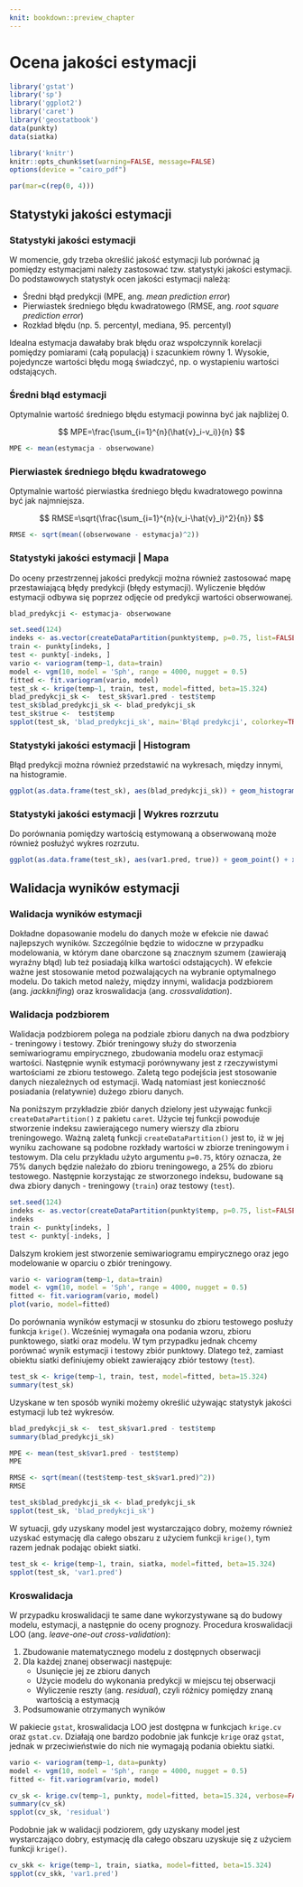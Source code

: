```yaml
---
knit: bookdown::preview_chapter
---
```


# Ocena jakości estymacji {#ocena-jakosci-estymacji}

<!--[UWAGA POMIESZANY ME Z RESZTĄ!!]-->

```r
library('gstat')
library('sp')
library('ggplot2')
library('caret')
library('geostatbook')
data(punkty)
data(siatka)
```

```r
library('knitr')
knitr::opts_chunk$set(warning=FALSE, message=FALSE)
options(device = "cairo_pdf")
```

```r
par(mar=c(rep(0, 4)))
```

## Statystyki jakości estymacji
### Statystyki jakości estymacji

W momencie, gdy trzeba określić jakość estymacji lub porównać ją pomiędzy estymacjami należy zastosować tzw. statystyki jakości estymacji. Do podstawowych statystyk ocen jakości estymacji należą:

- Średni błąd predykcji (MPE, ang. *mean prediction error*)
- Pierwiastek średniego błędu kwadratowego (RMSE, ang. *root square prediction error*)
- Rozkład błędu (np. 5. percentyl, mediana, 95. percentyl)
    
Idealna estymacja dawałaby brak błędu oraz wspołczynnik korelacji pomiędzy pomiarami (całą populacją) i szacunkiem równy 1. Wysokie, pojedyncze wartości błędu mogą świadczyć, np. o wystapieniu wartości odstających.

### Średni błąd estymacji

Optymalnie wartość średniego błędu estymacji powinna być jak najbliżej 0.

$$ MPE=\frac{\sum_{i=1}^{n}(\hat{v}_i-v_i)}{n} $$  

```r
MPE <- mean(estymacja - obserwowane)
```

### Pierwiastek średniego błędu kwadratowego

Optymalnie wartość pierwiastka średniego błędu kwadratowego powinna być jak najmniejsza.

$$ RMSE=\sqrt{\frac{\sum_{i=1}^{n}(v_i-\hat{v}_i)^2}{n}} $$     

```r
RMSE <- sqrt(mean((obserwowane - estymacja)^2))
```

### Statystyki jakości estymacji | Mapa

Do oceny przestrzennej jakości predykcji można również zastosować mapę przestawiającą błędy predykcji (błędy estymacji). Wyliczenie błędów estymacji odbywa się poprzez odjęcie od predykcji wartości obserwowanej.

```r
blad_predykcji <- estymacja- obserwowane
```

```r
set.seed(124)
indeks <- as.vector(createDataPartition(punkty$temp, p=0.75, list=FALSE))
train <- punkty[indeks, ]
test <- punkty[-indeks, ]
vario <- variogram(temp~1, data=train)
model <- vgm(10, model = 'Sph', range = 4000, nugget = 0.5)
fitted <- fit.variogram(vario, model)
test_sk <- krige(temp~1, train, test, model=fitted, beta=15.324)
blad_predykcji_sk <-  test_sk$var1.pred - test$temp
test_sk$blad_predykcji_sk <- blad_predykcji_sk
test_sk$true <-  test$temp
spplot(test_sk, 'blad_predykcji_sk', main='Błąd predykcji', colorkey=TRUE)
```

### Statystyki jakości estymacji | Histogram

Błąd predykcji można również przedstawić na wykresach, między innymi, na histogramie.

```r
ggplot(as.data.frame(test_sk), aes(blad_predykcji_sk)) + geom_histogram() + xlab('Błąd predykcji') + ylab('Liczebność')
```

### Statystyki jakości estymacji | Wykres rozrzutu

Do porównania pomiędzy wartością estymowaną a obserwowaną może również posłużyć wykres rozrzutu.

```r
ggplot(as.data.frame(test_sk), aes(var1.pred, true)) + geom_point() + xlab('Predykcja') + ylab('Zmierzona wartość')
```

## Walidacja wyników estymacji

### Walidacja wyników estymacji

Dokładne dopasowanie modelu do danych może w efekcie nie dawać najlepszych wyników. Szczególnie będzie to widoczne w przypadku modelowania, w którym dane obarczone są znacznym szumem (zawierają wyraźny błąd) lub też posiadają kilka wartości odstających). W efekcie ważne jest stosowanie metod pozwalających na wybranie optymalnego modelu. Do takich metod należy, między innymi, walidacja podzbiorem (ang. *jackknifing*) oraz kroswalidacja (ang. *crossvalidation*).

### Walidacja podzbiorem 

Walidacja podzbiorem polega na podziale zbioru danych na dwa podzbiory - treningowy i testowy. Zbiór treningowy służy do stworzenia semiwariogramu empirycznego, zbudowania modelu oraz estymacji wartości. Następnie wynik estymacji porównywany jest z rzeczywistymi wartościami ze zbioru testowego. Zaletą tego podejścia jest stosowanie danych niezależnych od estymacji. Wadą natomiast jest konieczność posiadania (relatywnie) dużego zbioru danych.

Na poniższym przykładzie zbiór danych dzielony jest używając funkcji `createDataPartition()` z pakietu `caret`. Użycie tej funkcji powoduje stworzenie indeksu zawierającego numery wierszy dla zbioru treningowego. Ważną zaletą funkcji `createDataPartition()` jest to, iż w jej wyniku zachowane są podobne rozkłady wartości w zbiorze treningowym i testowym. Dla celu przykładu użyto argumentu `p=0.75`, który oznacza, że 75% danych będzie należało do zbioru treningowego, a 25% do zbioru testowego. Następnie korzystając ze stworzonego indeksu, budowane są dwa zbiory danych - treningowy (`train`) oraz testowy (`test`).

```r
set.seed(124)
indeks <- as.vector(createDataPartition(punkty$temp, p=0.75, list=FALSE))
indeks
train <- punkty[indeks, ]
test <- punkty[-indeks, ]
```

Dalszym krokiem jest stworzenie semiwariogramu empirycznego oraz jego modelowanie w oparciu o zbiór treningowy.

```r
vario <- variogram(temp~1, data=train)
model <- vgm(10, model = 'Sph', range = 4000, nugget = 0.5)
fitted <- fit.variogram(vario, model)
plot(vario, model=fitted)
```

Do porównania wyników estymacji w stosunku do zbioru testowego posłuży funkcja `krige()`. Wcześniej wymagała ona podania wzoru, zbioru punktowego, siatki oraz modelu. W tym przypadku jednak chcemy porównać wynik estymacji i testowy zbiór punktowy. Dlatego też, zamiast obiektu siatki definiujemy obiekt zawierający zbiór testowy (`test`).

```r
test_sk <- krige(temp~1, train, test, model=fitted, beta=15.324)
summary(test_sk)
```

Uzyskane w ten sposób wyniki możemy określić używając statystyk jakości estymacji lub też wykresów.

```r
blad_predykcji_sk <-  test_sk$var1.pred - test$temp
summary(blad_predykcji_sk)

MPE <- mean(test_sk$var1.pred - test$temp)
MPE

RMSE <- sqrt(mean((test$temp-test_sk$var1.pred)^2))
RMSE

test_sk$blad_predykcji_sk <- blad_predykcji_sk
spplot(test_sk, 'blad_predykcji_sk')
```

W sytuacji, gdy uzyskany model jest wystarczająco dobry, możemy również uzyskać estymację dla całego obszaru z użyciem funkcji `krige()`, tym razem jednak podając obiekt siatki.

```r
test_sk <- krige(temp~1, train, siatka, model=fitted, beta=15.324)
spplot(test_sk, 'var1.pred')
```

### Kroswalidacja

W przypadku kroswalidacji te same dane wykorzystywane są do budowy modelu, estymacji, a następnie do oceny prognozy. Procedura kroswalidacji LOO (ang. *leave-one-out cross-validation*):

1. Zbudowanie matematycznego modelu z dostępnych obserwacji
2. Dla każdej znanej obserwacji następuje:
    - Usunięcie jej ze zbioru danych
    - Użycie modelu do wykonania predykcji w miejscu tej obserwacji
    - Wyliczenie reszty (ang. *residual*), czyli różnicy pomiędzy znaną wartością a estymacją
3. Podsumowanie otrzymanych wyników
    
W pakiecie `gstat`, kroswalidacja LOO jest dostępna w funkcjach `krige.cv` oraz `gstat.cv`. Działają one bardzo podobnie jak funkcje `krige` oraz `gstat`, jednak w przeciwieństwie do nich nie wymagają podania obiektu siatki.

```r
vario <- variogram(temp~1, data=punkty)
model <- vgm(10, model = 'Sph', range = 4000, nugget = 0.5)
fitted <- fit.variogram(vario, model)

cv_sk <- krige.cv(temp~1, punkty, model=fitted, beta=15.324, verbose=FALSE)
summary(cv_sk)
spplot(cv_sk, 'residual')
```

Podobnie jak w walidacji podziorem, gdy uzyskany model jest wystarczająco dobry, estymację dla całego obszaru uzyskuje się z użyciem funkcji `krige()`.

```r
cv_skk <- krige(temp~1, train, siatka, model=fitted, beta=15.324)
spplot(cv_skk, 'var1.pred')
```

<!-- 

```r
# ok_loocv <- krige.cv(temp~1, punkty, model=model_zl2)
# summary(ok_loocv)
```

- Tutaj inne przykłady
- Wykresy z loocv
- wykresy porównujące

```r
# ok_fit <- gstat(formula=temp~1, data=punkty, model=model_zl2)
# ok_loocv <- gstat.cv(OK_fit, debug.level=0, random=FALSE)
# spplot(pe[6])
```

## 
- prezentacja 5 Ani
- spatinter folder
- AIC

## Walidacja wyników estymacji

### Walidacja wyników estymacji |  Kriging zwykły - LOO crossvalidation
krige.cv

```r
# OK_fit <- gstat(id="OK_fit", formula=temp~1, data=punkty, model=fitted)
# pe <- gstat.cv(OK_fit, debug.level=0, random=FALSE)
# spplot(pe[6])
# 
# z <- predict(OK_fit, newdata = grid, debug.level = 0)
# grid2 <- grid
# grid2$OK_pred <- z$OK_fit.pred
# grid2$OK_se <- sqrt(z$OK_fit.var)
# library('rasterVis')
# spplot(grid2, 'OK_pred')
# spplot(grid2, 'OK_se')
```

### Walidacja wyników estymacji |  K  Kriging uniwersalny - LOO crossvalidation

```r
# KU_fit <- gstat(id="KU_fit", formula=temp~odl_od_morza, data=punkty, model=fitted_ku)
# pe <- gstat.cv(KU_fit, debug.level=0, random=FALSE)
# spplot(pe[6])

# dodanie odległości od morza do siatki !!
# z_KU <- predict(KU_fit, newdata = grid, debug.level = 0)
# grid$KU_pred <- z$KU_fit.pred
# grid$KU_se <- sqrt(z$KU_fit.var)
# library('rasterVis')
# spplot(grid, 'KU_pred')
# spplot(grid, 'KU_se')
```
-->
